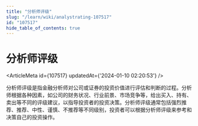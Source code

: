 ```yaml
---
title: "分析师评级"
slug: "/learn/wiki/analystrating-107517"
id: "107517"
hide_table_of_contents: true
---
```



# 分析师评级

<ArticleMeta id={107517} updatedAt={'2024-01-10 02:20:53'} />
<div className='border-solid border-b border-t-0 my-4 border-[var(--ifm-color-gray-300)]' />

分析师评级是指金融分析师对公司或证券的投资价值进行评估和判断的过程。分析师根据各种因素，如公司的财务状况、行业前景、市场竞争等，给出买入、持有、卖出等不同的评级建议，以指导投资者的投资决策。分析师评级通常包括强烈推荐、推荐、中性、谨慎、不推荐等不同级别，投资者可以根据分析师评级来参考和决策自己的投资操作。
